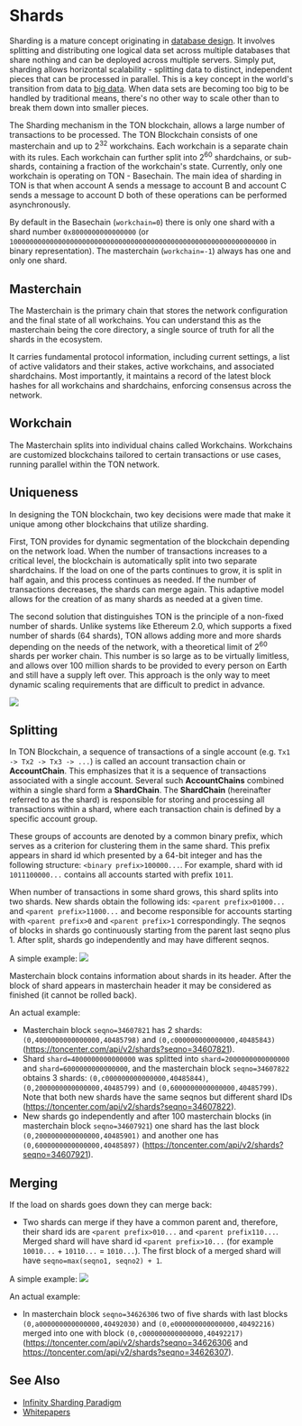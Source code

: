 # Shards

Sharding is a mature concept originating in [database design](https://en.wikipedia.org/wiki/Shard_(database_architecture)). It involves splitting and distributing one logical data set across multiple databases that share nothing and can be deployed across multiple servers. 
Simply put, sharding allows horizontal scalability - splitting data to distinct, independent pieces that can be processed in parallel. This is a key concept in the world's transition from data to [big data](https://en.wikipedia.org/wiki/Big_data). 
When data sets are becoming too big to be handled by traditional means, there's no other way to scale other than to break them down into smaller pieces.

The Sharding mechanism in the TON blockchain, allows a large number of transactions to be processed.
The TON Blockchain consists of one masterchain and up to 2<sup>32</sup> workchains. Each workchain is a separate chain with its rules. Each workchain can further split into 2<sup>60</sup> shardchains, or sub-shards, containing a fraction of the workchain's state. Currently, only one workchain is operating on TON - Basechain.
The main idea of sharding in TON is that when account A sends a message to account B and account C sends a message to account D both of these operations can be performed asynchronously.

By default in the Basechain (`workchain=0`) there is only one shard with a shard number `0x8000000000000000` (or `1000000000000000000000000000000000000000000000000000000000000000` in binary representation). The masterchain (`workchain=-1`) always has one and only one shard.

## Masterchain 

The Masterchain is the primary chain that stores the network configuration and the final state of all workchains. You can understand this as the masterchain being the core directory, a single source of truth for all the shards in the ecosystem.

It carries fundamental protocol information, including current settings, a list of active validators and their stakes, active workchains, and associated shardchains. Most importantly, it maintains a record of the latest block hashes for all workchains and shardchains, enforcing consensus across the network.

## Workchain

The Masterchain splits into individual chains called Workchains. Workchains are customized blockchains tailored to certain transactions or use cases, running parallel within the TON network.

## Uniqueness

In designing the TON blockchain, two key decisions were made that make it unique among other blockchains that utilize sharding. 

First, TON provides for dynamic segmentation of the blockchain depending on the network load. When the number of transactions increases to a critical level, the blockchain is automatically split into two separate shardchains. 
If the load on one of the parts continues to grow, it is split in half again, and this process continues as needed. If the number of transactions decreases, the shards can merge again. 
This adaptive model allows for the creation of as many shards as needed at a given time.

The second solution that distinguishes TON is the principle of a non-fixed number of shards. Unlike systems like Ethereum 2.0, which supports a fixed number of shards (64 shards), TON allows adding more and more shards depending on the needs of the network, with a theoretical limit of 2<sup>60</sup> shards per worker chain. 
This number is so large as to be virtually limitless, and allows over 100 million shards to be provided to every person on Earth and still have a supply left over. This approach is the only way to meet dynamic scaling requirements that are difficult to predict in advance.

![](/img/docs/blockchain-fundamentals/scheme.png)

## Splitting

In TON Blockchain, a sequence of transactions of a single account (e.g. `Tx1 -> Tx2 -> Tx3 -> ...`) is called an account transaction chain or <b>AccountChain</b>. This emphasizes that it is a sequence of transactions associated with a single account.
Several such <b>AccountChains</b> combined within a single shard form a <b>ShardChain</b>. The <b>ShardChain</b> (hereinafter referred to as the shard) is responsible for storing and processing all transactions within a shard, where each transaction chain is defined by a specific account group. 

These groups of accounts are denoted by a common binary prefix, which serves as a criterion for clustering them in the same shard.
This prefix appears in shard id which presented by a 64-bit integer and has the following structure: `<binary prefix>100000...`. For example, shard with id `1011100000...` contains all accounts started with prefix `1011`.

When number of transactions in some shard grows, this shard splits into two shards. New shards obtain the following ids: `<parent prefix>01000...` and `<parent prefix>11000...` and become responsible for accounts starting with `<parent prefix>0` and `<parent prefix>1` correspondingly. The seqnos of blocks in shards go continuously starting from the parent last seqno plus 1. After split, shards go independently and may have different seqnos.

A simple example:
![](/img/docs/blockchain-fundamentals/shardchains-split.jpg)

Masterchain block contains information about shards in its header. After the block of shard appears in masterchain header it may be considered as finished (it cannot be rolled back).

An actual example:
* Masterchain block `seqno=34607821` has 2 shards: `(0,4000000000000000,40485798)` and `(0,c000000000000000,40485843)` (https://toncenter.com/api/v2/shards?seqno=34607821).
* Shard `shard=4000000000000000` was splitted into `shard=2000000000000000` and `shard=6000000000000000`, and the masterchain block `seqno=34607822` obtains 3 shards: `(0,c000000000000000,40485844)`, `(0,2000000000000000,40485799)` and `(0,6000000000000000,40485799)`. Note that both new shards have the same seqnos but different shard IDs (https://toncenter.com/api/v2/shards?seqno=34607822).
* New shards go independently and after 100 masterchain blocks (in masterchain block `seqno=34607921`) one shard has the last block `(0,2000000000000000,40485901)` and another one has `(0,6000000000000000,40485897)` (https://toncenter.com/api/v2/shards?seqno=34607921).

## Merging
If the load on shards goes down they can merge back:
* Two shards can merge if they have a common parent and, therefore, their shard ids are `<parent prefix>010...` and `<parent prefix110...`. Merged shard will have shard id `<parent prefix>10...` (for example `10010...` + `10110...` = `1010...`). The first block of a merged shard will have `seqno=max(seqno1, seqno2) + 1`.

A simple example:
![](/img/docs/blockchain-fundamentals/shardchains-merge.jpg)

An actual example:
* In masterchain block `seqno=34626306` two of five shards with last blocks `(0,a000000000000000,40492030)` and `(0,e000000000000000,40492216)` merged into one with block `(0,c000000000000000,40492217)` (https://toncenter.com/api/v2/shards?seqno=34626306 and https://toncenter.com/api/v2/shards?seqno=34626307).

## See Also

* [Infinity Sharding Paradigm](sharding-lifecycle)
* [Whitepapers](/v3/documentation/whitepapers/overview)
